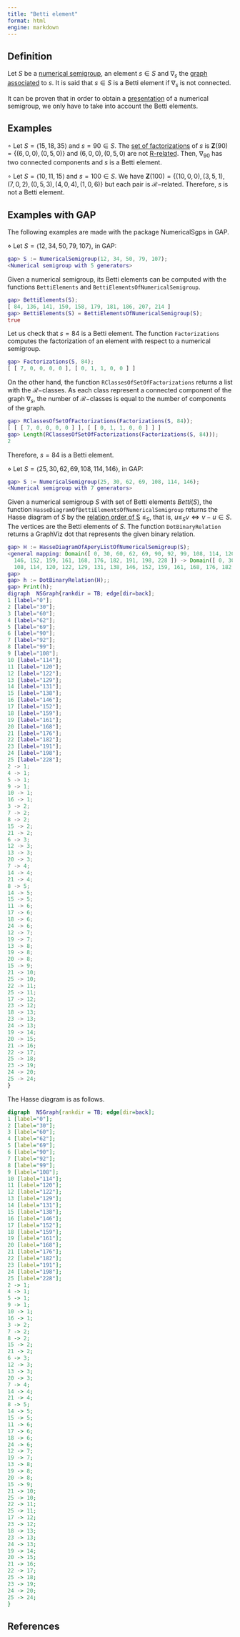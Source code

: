 ```yaml
---
title: "Betti element"
format: html
engine: markdown
---
```


## Definition

Let $S$ be a [numerical semigroup](../Basic-concepts/Numerical-semigroup.qmd), an element $s \in S$ and $\nabla_s$ the [graph associated](Graph-associated-to-an-element.qmd) to $s$. It is said that $s \in S$ is a Betti element if $\nabla_s$ is not connected.

It can be proven that in order to obtain a [presentation](Presentation-NS.qmd) of a numerical semigroup, we only have to take into account the Betti elements.

## Examples

$\circ$ Let $S = \langle 15, 18, 35 \rangle$ and $s = 90 \in S$. The [set of factorizations](Set-of-factorizations.qmd) of $s$ is $\mathbf{Z}(90) = \{(6,0,0), (0,5,0)\}$ and $(6,0,0), (0,5,0)$ are not [R-related](Factorizations-R-related.qmd). Then, $\nabla_{90}$ has two connected components and $s$ is a Betti element.

$\circ$ Let $S = \langle 10, 11, 15 \rangle$ and $s = 100 \in S$. We have $\mathbf{Z}(100) = \{ (10, 0, 0), (3, 5, 1), (7, 0, 2), (0, 5, 3), (4, 0, 4), (1, 0, 6) \}$ but each pair is $\mathcal{R}-$related. Therefore, $s$ is not a Betti element.

## Examples with GAP

The following examples are made with the package NumericalSgps in GAP.

$\diamond$ Let $S = \langle 12, 34, 50, 79, 107 \rangle$, in GAP:

``` gap
gap> S := NumericalSemigroup(12, 34, 50, 79, 107);
<Numerical semigroup with 5 generators>
```

Given a numerical semigroup, its Betti elements can be computed with the functions `BettiElements` and `BettiElementsOfNumericalSemigroup`.

``` gap
gap> BettiElements(S);
[ 84, 136, 141, 150, 158, 179, 181, 186, 207, 214 ]
gap> BettiElements(S) = BettiElementsOfNumericalSemigroup(S);
true
```

Let us check that $s = 84$ is a Betti element. The function `Factorizations` computes the factorization of an element with respect to a numerical semigroup.

``` gap
gap> Factorizations(S, 84);
[ [ 7, 0, 0, 0, 0 ], [ 0, 1, 1, 0, 0 ] ]
```

On the other hand, the function `RClassesOfSetOfFactorizations` returns a list with the $\mathcal{R}-$classes. As each class represent a connected component of the graph $\nabla_s$, the number of $\mathcal{R}-$classes is equal to the number of components of the graph.

``` gap
gap> RClassesOfSetOfFactorizations(Factorizations(S, 84));
[ [ [ 7, 0, 0, 0, 0 ] ], [ [ 0, 1, 1, 0, 0 ] ] ]
gap> Length(RClassesOfSetOfFactorizations(Factorizations(S, 84)));
2
```

Therefore, $s = 84$ is a Betti element.


$\diamond$ Let $S = \langle 25, 30, 62, 69, 108, 114, 146 \rangle$, in GAP:


```gap
gap> S := NumericalSemigroup(25, 30, 62, 69, 108, 114, 146);
<Numerical semigroup with 7 generators>
```


Given a numerical semigroup $S$ with set of Betti elements $Betti(S)$, the function `HasseDiagramOfBettiElementsOfNumericalSemigroup` returns the Hasse diagram of $S$ by the [relation order of S](../Basic-concepts/Relation-order-NS.qmd) $\le_S$, that is, $u \le_S v \Longleftrightarrow v - u \in S$. The vertices are the Betti elements of $S$. The function `DotBinaryRelation` returns a GraphViz dot that represents the given binary relation.



```gap
gap> H := HasseDiagramOfAperyListOfNumericalSemigroup(S);
<general mapping: Domain([ 0, 30, 60, 62, 69, 90, 92, 99, 108, 114, 120, 122, 129, 131, 138,
  146, 152, 159, 161, 168, 176, 182, 191, 198, 228 ]) -> Domain([ 0, 30, 60, 62, 69, 90, 92, 99,
  108, 114, 120, 122, 129, 131, 138, 146, 152, 159, 161, 168, 176, 182, 191, 198, 228 ]) >
gap>
gap> h := DotBinaryRelation(H);;
gap> Print(h);
digraph  NSGraph{rankdir = TB; edge[dir=back];
1 [label="0"];
2 [label="30"];
3 [label="60"];
4 [label="62"];
5 [label="69"];
6 [label="90"];
7 [label="92"];
8 [label="99"];
9 [label="108"];
10 [label="114"];
11 [label="120"];
12 [label="122"];
13 [label="129"];
14 [label="131"];
15 [label="138"];
16 [label="146"];
17 [label="152"];
18 [label="159"];
19 [label="161"];
20 [label="168"];
21 [label="176"];
22 [label="182"];
23 [label="191"];
24 [label="198"];
25 [label="228"];
2 -> 1;
4 -> 1;
5 -> 1;
9 -> 1;
10 -> 1;
16 -> 1;
3 -> 2;
7 -> 2;
8 -> 2;
15 -> 2;
21 -> 2;
6 -> 3;
12 -> 3;
13 -> 3;
20 -> 3;
7 -> 4;
14 -> 4;
21 -> 4;
8 -> 5;
14 -> 5;
15 -> 5;
11 -> 6;
17 -> 6;
18 -> 6;
24 -> 6;
12 -> 7;
19 -> 7;
13 -> 8;
19 -> 8;
20 -> 8;
15 -> 9;
21 -> 10;
25 -> 10;
22 -> 11;
25 -> 11;
17 -> 12;
23 -> 12;
18 -> 13;
23 -> 13;
24 -> 13;
19 -> 14;
20 -> 15;
21 -> 16;
22 -> 17;
25 -> 18;
23 -> 19;
24 -> 20;
25 -> 24;
}
```

The Hasse diagram is as follows.


```dot
digraph  NSGraph{rankdir = TB; edge[dir=back];
1 [label="0"];
2 [label="30"];
3 [label="60"];
4 [label="62"];
5 [label="69"];
6 [label="90"];
7 [label="92"];
8 [label="99"];
9 [label="108"];
10 [label="114"];
11 [label="120"];
12 [label="122"];
13 [label="129"];
14 [label="131"];
15 [label="138"];
16 [label="146"];
17 [label="152"];
18 [label="159"];
19 [label="161"];
20 [label="168"];
21 [label="176"];
22 [label="182"];
23 [label="191"];
24 [label="198"];
25 [label="228"];
2 -> 1;
4 -> 1;
5 -> 1;
9 -> 1;
10 -> 1;
16 -> 1;
3 -> 2;
7 -> 2;
8 -> 2;
15 -> 2;
21 -> 2;
6 -> 3;
12 -> 3;
13 -> 3;
20 -> 3;
7 -> 4;
14 -> 4;
21 -> 4;
8 -> 5;
14 -> 5;
15 -> 5;
11 -> 6;
17 -> 6;
18 -> 6;
24 -> 6;
12 -> 7;
19 -> 7;
13 -> 8;
19 -> 8;
20 -> 8;
15 -> 9;
21 -> 10;
25 -> 10;
22 -> 11;
25 -> 11;
17 -> 12;
23 -> 12;
18 -> 13;
23 -> 13;
24 -> 13;
19 -> 14;
20 -> 15;
21 -> 16;
22 -> 17;
25 -> 18;
23 -> 19;
24 -> 20;
25 -> 24;
}

```



## References





